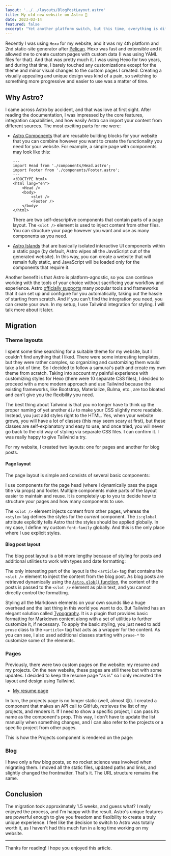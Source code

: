 ```yaml
---
layout: '../../layouts/BlogPostLayout.astro'
title: My old new website on Astro 🚀
date: 2023-03-14
featured: false
excerpt: "Yet another platform switch, but this time, everything is different."
---
```


Recently I was using `Hexo` for my website, and it was my 4th platform and 2nd static-site generator after [Pelican](pelican-on-gitlab-pages). Hexo was fast and extensible and it allowed me to create custom pages with custom data (I was using YAML files for that). And that was pretty much it. I was using Hexo for two years, and during that time, I barely touched any customizations except for the theme and minor visual changes to the custom pages I created. Creating a visually appealing and unique design was kind of a pain, so switching to something more progressive and easier to use was a matter of time.

## Why Astro?

I came across Astro by accident, and that was love at first sight. After reading the documentation, I was impressed by the core features, integration capabilities, and how easily Astro can import your content from different sources. The most exciting parts for me were:
- [Astro Components](https://docs.astro.build/en/core-concepts/astro-syntax/) that are reusable building blocks for your website that you can combine however you want to create the functionality you need for your website. For example, a simple page with components may look like this:
    
    ```astro
    ---
    import Head from './components/Head.astro';
    import Footer from './components/Footer.astro';
    ---
    <!DOCTYPE html>
    <html lang="en">
        <Head />
        <body>
            <slot />
            <Footer />
        </body>
    </html>
    ```

    There are two self-descriptive components that contain parts of a page layout. The `<slot />` element is used to inject content from other files. You can structure your page however you want and use as many components as you need.

- [Astro Islands](https://docs.astro.build/en/concepts/islands/) that are basically isolated interactive UI components within a static page (by default, Astro wipes all the JavaScript out of the generated website). In this way, you can create a website that will remain fully static, and JavaScript will be loaded only for the components that require it.

Another benefit is that Astro is platform-agnostic, so you can continue working with the tools of your choice without sacrificing your workflow and experience. Astro [officially supports](https://docs.astro.build/en/guides/integrations-guide/#official-integrations) many popular tools and frameworks that it can set up and configure for you automatically, taking out the hassle of starting from scratch. And if you can't find the integration you need, you can create your own. In my setup, I use Tailwind integration for styling. I will talk more about it later.

## Migration

### Theme layouts

I spent some time searching for a suitable theme for my website, but I couldn't find anything that I liked. There were some interesting templates, but they were rather complex, so organizing and customizing them would take a lot of time. So I decided to follow a samurai's path and create my own theme from scratch.
Taking into account my painful experience with customizing styles for Hexo (there were 10 separate CSS files), I decided to proceed with a more modern approach and use Tailwind because the existing frameworks, like Bootstrap, Materialize, Bulma, etc., are too bloated and can't give you the flexibility you need.

The best thing about Tailwind is that you no longer have to think up the proper naming of yet another `div` to make your CSS slightly more readable. Instead, you just add styles right to the HTML. Yes, when your website grows, you will have a lot of classes (this may seem scary at first), but these classes are self-explanatory and easy to use, and once tried, you will never go back to the old way of styling via separate CSS files. I can confirm it. I was really happy to give Tailwind a try.

For my website, I created two layouts: one for pages and another for blog posts.

#### Page layout

The page layout is simple and consists of several basic components:

<CodeBlock link='https://raw.githubusercontent.com/bandantonio/bandantonio.github.io/3da6d26a9307f25e8ca8c2e1cadc94186409fc23/src/layouts/BaseLayout.astro' lang='astro' />

I use components for the page head (where I dynamically pass the page title via props) and footer. Multiple components make parts of the layout easier to maintain and reuse. It is completely up to you to decide how to structure your pages and how many components to use.

The `<slot />` element injects content from other pages, whereas the `<style>` tag defines the styles for the *current* component. The `is:global` attribute explicitly tells Astro that the styles should be applied globally. In my case, I define my custom `font-family` globally. And this is the only place where I use explicit styles.

#### Blog post layout

The blog post layout is a bit more lengthy because of styling for posts and additional utilities to work with types and date formatting:

<CodeBlock link='https://raw.githubusercontent.com/bandantonio/bandantonio.github.io/3da6d26a9307f25e8ca8c2e1cadc94186409fc23/src/layouts/BlogPostLayout.astro' lang='astro' />

The only interesting part of the layout is the `<article>` tag that contains the `<slot />` element to inject the content from the blog post. As blog posts are retrieved dynamically using the [`Astro.glob()` function](https://docs.astro.build/en/reference/api-reference/#astroglob), the content of the posts is passed to the `<slot />` element as plain text, and you cannot directly control the formatting.

Styling all the Markdown elements on your own sounds like a huge overhead and the last thing in this world you want to do. But Tailwind has an elegant solution called [Typography](https://tailwindcss.com/docs/typography-plugin). It is a plugin that provides basic formatting for Markdown content along with a set of utilities to further customize it, if necessary. To apply the basic styling, you just need to add `prose` class to the `<article>` tag that acts as a wrapper for the content. As you can see, I also used additional classes starting with `prose-*` to customize some of the elements.

### Pages

Previously, there were two custom pages on the website: my resume and my projects. On the new website, these pages are still there but with some updates.
I decided to keep the resume page "as is" so I only recreated the layout and design using Tailwind.

- [My resume page](/resume)

In turn, the projects page is no longer static (well, almost 😄). I created a component that makes an API call to GitHub, retrieves the list of my projects, and renders it. If I need to show a specific project, I can pass its name as the component's prop. This way, I don't have to update the list manually when something changes, and I can also refer to the projects or a specific project from other pages.

This is how the Projects component is rendered on the page:

<GitHubProjects />

### Blog

I have only a few blog posts, so no rocket science was involved when migrating them. I moved all the static files, updated paths and links, and slightly changed the frontmatter. That's it. The URL structure remains the same.

## Conclusion

The migration took approximately 1.5 weeks, and guess what? I really enjoyed the process, and I'm happy with the result. Astro's unique features are powerful enough to give you freedom and flexibility to create a truly unique experience. I feel like the decision to switch to Astro was totally worth it, as I haven't had this much fun in a long time working on my website.

----

Thanks for reading! I hope you enjoyed this article.